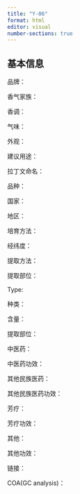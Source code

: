 ```yaml
---
title: "Y-06"
format: html
editor: visual
number-sections: true
---
```


## 基本信息

品牌：

香气家族：

香调：

气味：

外观：

建议用途： 

拉丁文命名：

品种： 

国家： 

地区： 

培育方法： 

经纬度： 

提取方法： 

提取部位： 

Type: 

种类： 

含量： 

提取部位： 

中医药： 

中医药功效： 

其他民族医药： 

其他民族医药功效： 

芳疗： 

芳疗功效： 

其他： 

其他功效： 

链接： 

COA(GC analysis)：
